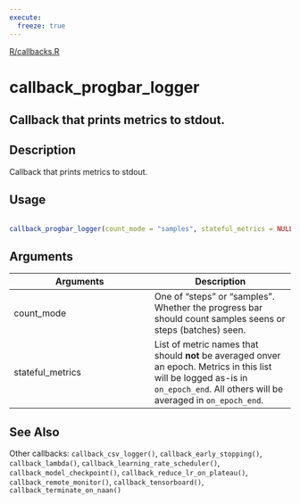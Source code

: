 ```yaml
---
execute:
  freeze: true
---
```


[R/callbacks.R](https://github.com/rstudio/keras//blob/main/R/callbacks.R#L15) 

# callback_progbar_logger

## Callback that prints metrics to stdout.

## Description
 Callback that prints metrics to stdout. 


## Usage
```r
 
callback_progbar_logger(count_mode = "samples", stateful_metrics = NULL) 
```

## Arguments
|Arguments|Description|
|---|---|
| count_mode | One of "steps" or "samples". Whether the progress bar should count samples seens or steps (batches) seen. |
| stateful_metrics | List of metric names that should **not** be averaged onver an epoch. Metrics in this list will be logged as-is in `on_epoch_end`. All others will be averaged in `on_epoch_end`. |






## See Also
 Other callbacks:  `callback_csv_logger()`, `callback_early_stopping()`, `callback_lambda()`, `callback_learning_rate_scheduler()`, `callback_model_checkpoint()`, `callback_reduce_lr_on_plateau()`, `callback_remote_monitor()`, `callback_tensorboard()`, `callback_terminate_on_naan()` 

